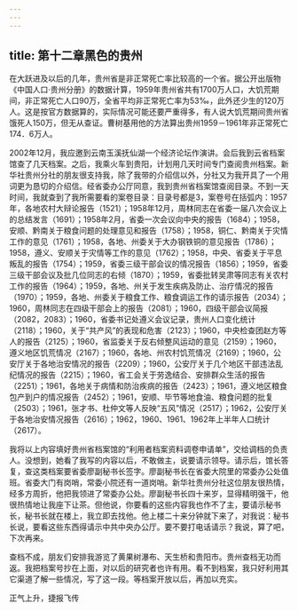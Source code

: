 ```yaml
---
---
---
```

title: 第十二章黑色的贵州
---



在大跃进及以后的几年，贵州省是非正常死亡率比较高的一个省。据公开出版物《中国人口·贵州分册》的数据计算，1959年贵州省共有1700万人口，大饥荒期间，非正常死亡人口90万，全省平均非正常死亡率为53‰，此外还少生的120万人。这是按官方数据算的，实际情况可能还要严重得多，有人说大饥荒期间贵州省饿死人150万，但无从查证。曹树基用他的方法算出贵州1959－1961年非正常死亡174．6万人。

2002年12月，我应邀到云南玉溪抚仙湖一个经济论坛作演讲。会后我到云省档案馆查了几天档案。之后，我乘火车到贵阳，计划用几天时间专门查阅贵州档案。新华社贵州分社的朋友很支持我，除了我带的介绍信以外，分社又为我开具了一个用词更为恳切的介绍信。经省委办公厅同意，我到贵州省档案馆查阅目录。不到一天时间，我就查到了我所需要看的案卷目录：目录号都是3，案卷号在括弧内：1957年，各地农村大辩论报告（1521）；1958年12月，周林同志在省委一届八次会议上的总结发言（1691）；1958年2月，省委一次会议向中央的报告（1684）；1958，安顺、黔南关于粮食问题的处理意见和报告（1758）；1958，铜仁、黔南关于灾情工作的意见（1761）；1958，各地、州委关于大办钢铁铜的意见报告（1786）；1958，遵义、安顺关于灾情等工作的意见（1762）；1958，中央、省委关于平息叛乱的报告（1754）；1959，省委三级干部会议的情况报告（1856）；1959，省委三级干部会议及批几位同志的右倾（1870）；1959，省委批转吴肃等同志有关农村工作的报告（1964）；1959，各地、州关于发生疾病及防止、治疗情况的报告（1970）；1959，各地、州委关于粮食工作、粮食调运工作的请示报告（2034）；1960，周林同志在四级干部会上的报告（2081）；1960，四级干部会议简报（2082，2083）；1960，省委书记处遵义会议记录，贵州人口变化统计（2118）；1960，关于“共产风”的表现和危害（2123）；1960，中央检查团赵方等人的报告（2125）；1960，省监委关于反右倾整风运动的意见（2159）；1960，遵义地区饥荒情况（2167）；1960，各地、州农村饥荒情况（2169）；1960，公安厅关于各地治安情况的报告（2209）；1960，公安厅关于几个地区干部违法乱纪情况的报告（2215）；1960，省工会关于劳逸结合、安排群众生活的报告（2251）；1961，各地关于病情和防治疾病的报告（2423）；1961，遵义地区粮食包产到户的情况报告（2452）；1961，安顺、毕节等地食油、粮食问题的批复（2503）；1961，张才书、杜仲文等人反映“五风”情况（2517）；1962，公安厅关于各地治安情况报告（2616）；1962，1960、1961、1962年上半年人口统计（2617）。

我将以上内容填好贵州省档案馆的“利用者档案资料调卷申请单”，交给调档的负责人。没想到，她看了我写的内容以后，不敢做主，说要请示领导。请示后，馆长答复，查这类档案要省委廖副秘书长签字。廖副秘书长在省委大院里的常委办公处值班。省委大门有岗哨，常委小院还有一道岗哨。新华社贵州分社这位朋友很热情，经多方周折，他把我领进了常委办公处。廖副秘书长四十来岁，显得精明强干，他很热情地让我座下让茶。但他说，你要看的这些内容我也作不了主，要请示秘书长，秘书长就在楼上，我立即去找他。他上楼二十来分钟就下来了，对我说：秘书长说，要看这些东西得请示中共中央办公厅。要不要打电话请示？我说，算了吧，下次再来。

查档不成，朋友们安排我游览了黄果树瀑布、天生桥和贵阳市。贵州查档无功而返。我把档案号抄在上面，对以后的研究者也许有用。看不到档案，我只好利用其它渠道了解一些情况，写了这一段。等档案开放以后，再加以充实。

正气上升，捷报飞传